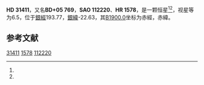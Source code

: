 {{Starbox begin
| name = HD 31411
}}
{{Starbox observe
| epoch = [[J2000.0|J2000.0]]
| constell = {{星座名待查}}<ref name=SIMBAD>{{cite web
 | url=http://simbad.u-strasbg.fr/simbad/sim-id?Ident=HR+1578
 | title =Pulsating variable Star
 | publisher=Centre de Données astronomiques de Strasbourg
 | work=SIMBAD
 | accessdate=2012-07-13}}</ref><ref name=DATA>{{cite web
 | url=http://vizier.u-strasbg.fr/viz-bin/VizieR-5?-out.add=.&-source=5050&-corr=PK=HR&-out.max=9999&HR=1578
 | title=VizieR Detailed Page
 | accessdate=2012-07-13
 | archive-date=2016-03-04
 | archive-url=https://web.archive.org/web/20160304191809/http://vizier.u-strasbg.fr/viz-bin/VizieR-5?-out.add=.&-source=5050&-corr=PK=HR&-out.max=9999&HR=1578
 | dead-url=no
 }}</ref>
| 星官 = 
| ra = {{RA|4|55|58.4}}<ref name=SIMBAD /><ref name=DATA />
| dec = {{DEC|+5|23|57}}<ref name=SIMBAD /><ref name=DATA />
| appmag_v = 6.5<ref name=SIMBAD /><ref name=DATA />
}}
{{Starbox character
| class = A0V<ref name=SIMBAD /><ref name=DATA />
| b-v = 0.02<ref name=SIMBAD /><ref name=DATA />
| u-b = -0.01<ref name=SIMBAD /><ref name=DATA />
| r-i = <ref name=SIMBAD /><ref name=DATA />
| variable = 
}}
{{Starbox astrometry
| radial_v = -0.01
| prop_mo_ra = 22
| parallax = 
| p_error = 
}}
{{Starbox catalog
| names =BD+05 769，[[SAO星表|SAO]] 112220，[[HD星表|HD]] 31411，[[HR星表|HR]] 1578}}
{{Starbox reference |Simbad=HR+1578}}
{{Starbox end}}

'''HD 31411'''，又名'''BD+05 769'''，'''SAO 112220'''、'''HR 1578'''，是一颗恒星<ref name=SIMBAD /><ref name=DATA />，视星等为6.5，位于[[銀道座標系|銀經]]193.77，[[銀道座標系|銀緯]]-22.63，其[[B1900.0|B1900.0]]坐标为赤經{{RA|4|50|39.2}}，赤緯{{DEC|+5|-22.63|23}}。

== 参考文献 ==
{{reflist}}

{{star-stub}}

[[Category:HD和HDE天體|31411]]
[[Category:HR天體|1578]]
[[Category:SAO天體|112220]]